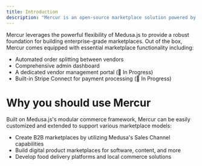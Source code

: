 ```yaml
---
title: Introduction
description: "Mercur is an open-source marketplace solution powered by Medusa 2.0"
---
```


Mercur leverages the powerful flexibility of Medusa.js to provide a robust foundation for building enterprise-grade marketplaces. Out of the box, Mercur comes equipped with essential marketplace functionality including:

- Automated order splitting between vendors
- Comprehensive admin dashboard
- A dedicated vendor management portal (🚧 In Progress)
- Built-in Stripe Connect for payment processing (🚧 In Progress)

# Why you should use Mercur

Built on Medusa.js's modular commerce framework, Mercur can be easily customized and extended to support various marketplace models:

- Create B2B marketplaces by utilizing Medusa's Sales Channel capabilities
- Build digital product marketplaces for software, content, and more
- Develop food delivery platforms and local commerce solutions
